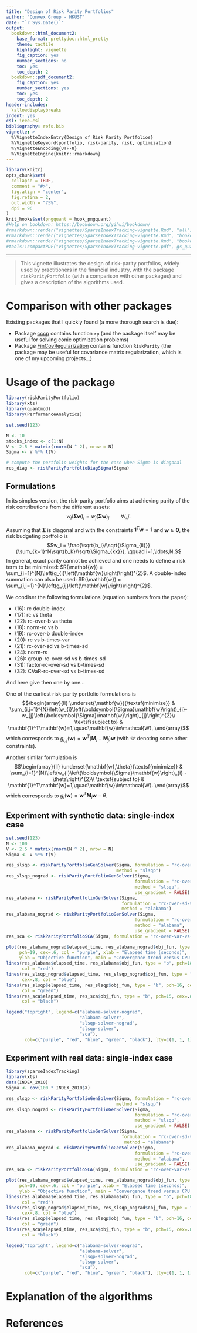 ```yaml
---
title: "Design of Risk Parity Portfolios"
author: "Convex Group - HKUST"
date: "`r Sys.Date()`"
output:
  bookdown::html_document2:
    base_format: prettydoc::html_pretty
    theme: tactile
    highlight: vignette
    fig_caption: yes
    number_sections: no
    toc: yes
    toc_depth: 2
  bookdown::pdf_document2:
    fig_caption: yes
    number_sections: yes
    toc: yes
    toc_depth: 2
header-includes:
  \allowdisplaybreaks
indent: yes
csl: ieee.csl
bibliography: refs.bib
vignette: >
  %\VignetteIndexEntry{Design of Risk Parity Portfolios}
  %\VignetteKeyword{portfolio, risk-parity, risk, optimization}
  %\VignetteEncoding{UTF-8}
  %\VignetteEngine{knitr::rmarkdown}
---
```


```r
library(knitr)
opts_chunk$set(
  collapse = TRUE,
  comment = "#>",
  fig.align = "center",
  fig.retina = 2,
  out.width = "75%",
  dpi = 96
)
knit_hooks$set(pngquant = hook_pngquant)
#Help on bookdown: https://bookdown.org/yihui/bookdown/
#rmarkdown::render("vignettes/SparseIndexTracking-vignette.Rmd", "all")
#rmarkdown::render("vignettes/SparseIndexTracking-vignette.Rmd", "bookdown::html_document2")
#rmarkdown::render("vignettes/SparseIndexTracking-vignette.Rmd", "bookdown::pdf_document2")
#tools::compactPDF("vignettes/SparseIndexTracking-vignette.pdf", gs_quality = "ebook")
```

-----------
> This vignette illustrates the design of risk-parity portfolios, widely
used by practitioners in the financial industry, with the package
`riskParityPortfolio` (with a comparison with other packages) and gives a
description of the algorithms used.


# Comparison with other packages
Existing packages that I quickly found (a more thorough search is due):

- Package [cccp](https://CRAN.R-project.org/package=cccp) contains function
  `rp` (and the package itself may be useful for solving conic optimization problems)
- Package [FinCovRegularization](https://CRAN.R-project.org/package=FinCovRegularization)
  contains function `RiskParity` (the package may be useful for covariance matrix
  regularization, which is one of my upcoming projects...)


# Usage of the package

```r
library(riskParityPortfolio)
library(xts)
library(quantmod)
library(PerformanceAnalytics)

set.seed(123)

N <- 10
stocks_index <- c(1:N)
V <- 2.5 * matrix(rnorm(N ^ 2), nrow = N)
Sigma <- V %*% t(V)

# compute the portfolio weights for the case when Sigma is diagonal
res_diag <- riskParityPortfolioDiagSigma(Sigma)
```

## Formulations
In its simples version, the risk-parity portfolio aims at achieving parity of the risk contributions from the different assets:
$$w_i\left(\boldsymbol{\Sigma}\mathbf{w}\right)_i = w_j\left(\boldsymbol{\Sigma}\mathbf{w}\right)_j \qquad \forall i,j.$$

Assuming that $\boldsymbol{\Sigma}$ is diagonal and with the constraints $\mathbf{1}^T\mathbf{w}=1$ and $\mathbf{w}\ge\mathbf{0}$, the risk budgeting portfolio is
$$w_i = \frac{\sqrt{b_i}/\sqrt{\Sigma_{ii}}}{\sum_{k=1}^N\sqrt{b_k}/\sqrt{\Sigma_{kk}}}, \qquad i=1,\ldots,N.$$
In general, exact parity cannot be achieved and one needs to define a risk term to be minimized: $R(\mathbf{w}) = \sum_{i=1}^{N}\left(g_{i}\left(\mathbf{w}\right)\right)^{2}$. A double-index summation can also be used:
$R(\mathbf{w}) = \sum_{i,j=1}^{N}\left(g_{ij}\left(\mathbf{w}\right)\right)^{2}$.

We condiser the following formulations (equation numbers from the paper):

- (16): rc double-index
- (17): rc vs theta
- (22): rc-over-b vs theta
- (18): norm-rc vs b
- (19): rc-over-b double-index
- (20): rc vs b-times-var
- (21): rc-over-sd vs b-times-sd
- (24): norm-rs
- (26): group-rc-over-sd vs b-times-sd
- (31): factor-rc-over-sd vs b-times-sd
- (32): CVaR-rc-over-sd vs b-times-sd

And here give then one by one...

One of the earliest risk-parity portfolio formulations is
$$\begin{array}{ll}
\underset{\mathbf{w}}{\textsf{minimize}} & \sum_{i,j=1}^{N}\left(w_{i}\left(\boldsymbol{\Sigma}\mathbf{w}\right)_{i}-w_{j}\left(\boldsymbol{\Sigma}\mathbf{w}\right)_{j}\right)^{2}\\
\textsf{subject to} & \mathbf{1}^T\mathbf{w}=1,\quad\mathbf{w}\in\mathcal{W},
\end{array}$$
which corresponds to $g_{i,j}(\mathbf{w})=\mathbf{w}^T(\mathbf{M}_i-\mathbf{M}_j)\mathbf{w}$ (with $\mathcal{W}$ denoting some other constraints).

Another similar formulation is
$$\begin{array}{ll}
\underset{\mathbf{w},\theta}{\textsf{minimize}} & \sum_{i=1}^{N}\left(w_{i}\left(\boldsymbol{\Sigma}\mathbf{w}\right)_{i} - \theta\right)^{2}\\
\textsf{subject to} & \mathbf{1}^T\mathbf{w}=1,\quad\mathbf{w}\in\mathcal{W}.
\end{array}$$
which corresponds to $g_i(\mathbf{w})=\mathbf{w}^T\mathbf{M}_i\mathbf{w}-\theta$.

## Experiment with synthetic data: single-index case
```r
set.seed(123)
N <- 100
V <- 2.5 * matrix(rnorm(N ^ 2), nrow = N)
Sigma <- V %*% t(V)

res_slsqp <- riskParityPortfolioGenSolver(Sigma, formulation = "rc-over-sd-vs-b-times-sd",
                                          method = "slsqp")
res_slsqp_nograd <- riskParityPortfolioGenSolver(Sigma,
                                                 formulation = "rc-over-sd-vs-b-times-sd",
                                                 method = "slsqp",
                                                 use_gradient = FALSE)
res_alabama <- riskParityPortfolioGenSolver(Sigma,
                                            formulation = "rc-over-sd-vs-b-times-sd",
                                            method = "alabama")
res_alabama_nograd <- riskParityPortfolioGenSolver(Sigma,
                                                 formulation = "rc-over-sd-vs-b-times-sd",
                                                 method = "alabama",
                                                 use_gradient = FALSE)
res_sca <- riskParityPortfolioSCA(Sigma, formulation = "rc-over-var-vs-b")

plot(res_alabama_nograd$elapsed_time, res_alabama_nograd$obj_fun, type = "b",
     pch=19, cex=.6, col = "purple", xlab = "Elapsed time (seconds)",
     ylab = "Objective function", main = "Convergence trend versus CPU time")
lines(res_alabama$elapsed_time, res_alabama$obj_fun, type = "b", pch=18, cex=.8,
      col = "red")
lines(res_slsqp_nograd$elapsed_time, res_slsqp_nograd$obj_fun, type = "b", pch=17,
      cex=.8, col = "blue")
lines(res_slsqp$elapsed_time, res_slsqp$obj_fun, type = "b", pch=16, cex=.8,
      col = "green")
lines(res_sca$elapsed_time, res_sca$obj_fun, type = "b", pch=15, cex=.8,
      col = "black")

legend("topright", legend=c("alabama-solver-nograd",
                            "alabama-solver",
                            "slsqp-solver-nograd",
                            "slsqp-solver",
                            "sca"),
       col=c("purple", "red", "blue", "green", "black"), lty=c(1, 1, 1), cex=0.8)
```

## Experiment with real data: single-index case
```r
library(sparseIndexTracking)
library(xts)
data(INDEX_2010)
Sigma <- cov(100 * INDEX_2010$X)

res_slsqp <- riskParityPortfolioGenSolver(Sigma, formulation = "rc-over-sd-vs-b-times-sd",
                                          method = "slsqp")
res_slsqp_nograd <- riskParityPortfolioGenSolver(Sigma,
                                                 formulation = "rc-over-sd-vs-b-times-sd",
                                                 method = "slsqp",
                                                 use_gradient = FALSE)
res_alabama <- riskParityPortfolioGenSolver(Sigma,
                                            formulation = "rc-over-sd-vs-b-times-sd",
                                             method = "alabama")
res_alabama_nograd <- riskParityPortfolioGenSolver(Sigma,
                                                 formulation = "rc-over-sd-vs-b-times-sd",
                                                 method = "alabama",
                                                 use_gradient = FALSE)
res_sca <- riskParityPortfolioSCA(Sigma, formulation = "rc-over-var-vs-b")

plot(res_alabama_nograd$elapsed_time, res_alabama_nograd$obj_fun, type = "b",
     pch=19, cex=.6, col = "purple", xlab = "Elapsed time (seconds)",
     ylab = "Objective function", main = "Convergence trend versus CPU time")
lines(res_alabama$elapsed_time, res_alabama$obj_fun, type = "b", pch=18, cex=.8,
      col = "red")
lines(res_slsqp_nograd$elapsed_time, res_slsqp_nograd$obj_fun, type = "b", pch=17,
      cex=.8, col = "blue")
lines(res_slsqp$elapsed_time, res_slsqp$obj_fun, type = "b", pch=16, cex=.8,
      col = "green")
lines(res_sca$elapsed_time, res_sca$obj_fun, type = "b", pch=15, cex=.8,
      col = "black")

legend("topright", legend=c("alabama-solver-nograd",
                            "alabama-solver",
                            "slsqp-solver-nograd",
                            "slsqp-solver",
                            "sca"),
       col=c("purple", "red", "blue", "green", "black"), lty=c(1, 1, 1), cex=0.8)
```

# Explanation of the algorithms

# References {-}
\setlength{\parindent}{-0.2in}
\setlength{\leftskip}{0.2in}
\setlength{\parskip}{8pt}
\noindent
